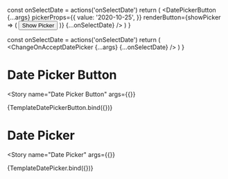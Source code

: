 


<Meta
  title="Components/Date Pickers"
  decorators={decorators}
/>

  const onSelectDate = actions('onSelectDate')
  return (
    <DatePickerButton
      {...args}
      pickerProps={{
        value: '2020-10-25',
      }}
      renderButton={showPicker => (
        <button onClick={showPicker}>Show Picker</button>
      )}
      {...onSelectDate}
    />
  )
}

  const onSelectDate = actions('onSelectDate')
  return (
    <ChangeOnAcceptDatePicker {...args} {...onSelectDate} />
  )
}

# Date Picker Button
<Story
  name="Date Picker Button"
  args={{}}
>
  {TemplateDatePickerButton.bind({})}
</Story>

# Date Picker
<Story
  name="Date Picker"
  args={{}}
>
  {TemplateDatePicker.bind({})}
</Story>

